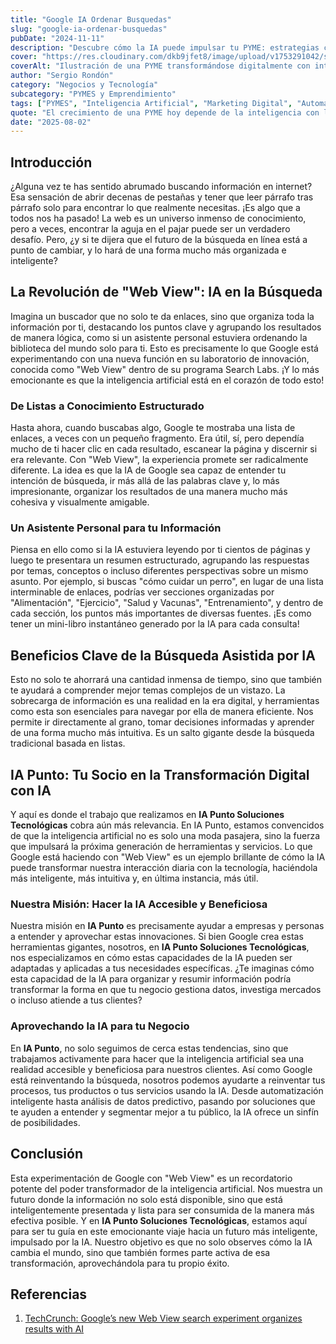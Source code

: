 ```yaml
---
title: "Google IA Ordenar Busquedas"
slug: "google-ia-ordenar-busquedas"
pubDate: "2024-11-11"
description: "Descubre cómo la IA puede impulsar tu PYME: estrategias concretas de marketing, automatización y datos para aumentar ventas."
cover: "https://res.cloudinary.com/dkb9jfet8/image/upload/v1753291042/small-business_kk56r6.jpg"
coverAlt: "Ilustración de una PYME transformándose digitalmente con inteligencia artificial."
author: "Sergio Rondón"
category: "Negocios y Tecnología"
subcategory: "PYMES y Emprendimiento"
tags: ["PYMES", "Inteligencia Artificial", "Marketing Digital", "Automatización", "Ventas"]
quote: "El crecimiento de una PYME hoy depende de la inteligencia con la que se aplican datos, IA y estrategia. — Sergio Rondón"
date: "2025-08-02"
---
```




<h2 id="introduccion">Introducción</h2>

¿Alguna vez te has sentido abrumado buscando información en internet? Esa sensación de abrir decenas de pestañas y tener que leer párrafo tras párrafo solo para encontrar lo que realmente necesitas. ¡Es algo que a todos nos ha pasado! La web es un universo inmenso de conocimiento, pero a veces, encontrar la aguja en el pajar puede ser un verdadero desafío. Pero, ¿y si te dijera que el futuro de la búsqueda en línea está a punto de cambiar, y lo hará de una forma mucho más organizada e inteligente?

<h2 id="la-revolucion-de-web-view-ia-en-la-busqueda">La Revolución de "Web View": IA en la Búsqueda</h2>

Imagina un buscador que no solo te da enlaces, sino que organiza toda la información por ti, destacando los puntos clave y agrupando los resultados de manera lógica, como si un asistente personal estuviera ordenando la biblioteca del mundo solo para ti. Esto es precisamente lo que Google está experimentando con una nueva función en su laboratorio de innovación, conocida como "Web View" dentro de su programa Search Labs. ¡Y lo más emocionante es que la inteligencia artificial está en el corazón de todo esto!

<h3 id="de-listas-a-conocimiento-estructurado">De Listas a Conocimiento Estructurado</h3>

Hasta ahora, cuando buscabas algo, Google te mostraba una lista de enlaces, a veces con un pequeño fragmento. Era útil, sí, pero dependía mucho de ti hacer clic en cada resultado, escanear la página y discernir si era relevante. Con "Web View", la experiencia promete ser radicalmente diferente. La idea es que la IA de Google sea capaz de entender tu intención de búsqueda, ir más allá de las palabras clave y, lo más impresionante, organizar los resultados de una manera mucho más cohesiva y visualmente amigable.

<h3 id="un-asistente-personal-para-tu-informacion">Un Asistente Personal para tu Información</h3>

Piensa en ello como si la IA estuviera leyendo por ti cientos de páginas y luego te presentara un resumen estructurado, agrupando las respuestas por temas, conceptos o incluso diferentes perspectivas sobre un mismo asunto. Por ejemplo, si buscas "cómo cuidar un perro", en lugar de una lista interminable de enlaces, podrías ver secciones organizadas por "Alimentación", "Ejercicio", "Salud y Vacunas", "Entrenamiento", y dentro de cada sección, los puntos más importantes de diversas fuentes. ¡Es como tener un mini-libro instantáneo generado por la IA para cada consulta!

<h2 id="beneficios-clave-de-la-busqueda-asistida-por-ia">Beneficios Clave de la Búsqueda Asistida por IA</h2>

Esto no solo te ahorrará una cantidad inmensa de tiempo, sino que también te ayudará a comprender mejor temas complejos de un vistazo. La sobrecarga de información es una realidad en la era digital, y herramientas como esta son esenciales para navegar por ella de manera eficiente. Nos permite ir directamente al grano, tomar decisiones informadas y aprender de una forma mucho más intuitiva. Es un salto gigante desde la búsqueda tradicional basada en listas.

<h2 id="ia-punto-tu-socio-en-la-transformacion-digital-con-ia">IA Punto: Tu Socio en la Transformación Digital con IA</h2>

Y aquí es donde el trabajo que realizamos en <strong>IA Punto Soluciones Tecnológicas</strong> cobra aún más relevancia. En IA Punto, estamos convencidos de que la inteligencia artificial no es solo una moda pasajera, sino la fuerza que impulsará la próxima generación de herramientas y servicios. Lo que Google está haciendo con "Web View" es un ejemplo brillante de cómo la IA puede transformar nuestra interacción diaria con la tecnología, haciéndola más inteligente, más intuitiva y, en última instancia, más útil.

<h3 id="nuestra-mision-hacer-la-ia-accesible-y-beneficiosa">Nuestra Misión: Hacer la IA Accesible y Beneficiosa</h3>

Nuestra misión en <strong>IA Punto</strong> es precisamente ayudar a empresas y personas a entender y aprovechar estas innovaciones. Si bien Google crea estas herramientas gigantes, nosotros, en <strong>IA Punto Soluciones Tecnológicas</strong>, nos especializamos en cómo estas capacidades de la IA pueden ser adaptadas y aplicadas a tus necesidades específicas. ¿Te imaginas cómo esta capacidad de la IA para organizar y resumir información podría transformar la forma en que tu negocio gestiona datos, investiga mercados o incluso atiende a tus clientes?

<h3 id="aprovechando-la-ia-para-tu-negocio">Aprovechando la IA para tu Negocio</h3>

En <strong>IA Punto</strong>, no solo seguimos de cerca estas tendencias, sino que trabajamos activamente para hacer que la inteligencia artificial sea una realidad accesible y beneficiosa para nuestros clientes. Así como Google está reinventando la búsqueda, nosotros podemos ayudarte a reinventar tus procesos, tus productos o tus servicios usando la IA. Desde automatización inteligente hasta análisis de datos predictivo, pasando por soluciones que te ayuden a entender y segmentar mejor a tu público, la IA ofrece un sinfín de posibilidades.

<h2 id="conclusion">Conclusión</h2>

Esta experimentación de Google con "Web View" es un recordatorio potente del poder transformador de la inteligencia artificial. Nos muestra un futuro donde la información no solo está disponible, sino que está inteligentemente presentada y lista para ser consumida de la manera más efectiva posible. Y en <strong>IA Punto Soluciones Tecnológicas</strong>, estamos aquí para ser tu guía en este emocionante viaje hacia un futuro más inteligente, impulsado por la IA. Nuestro objetivo es que no solo observes cómo la IA cambia el mundo, sino que también formes parte activa de esa transformación, aprovechándola para tu propio éxito.

<h2 id="referencias">Referencias</h2>

1.  <a href="https://techcrunch.com/2025/07/24/googles-new-web-view-search-experiment-organizes-results-with-ai/" target="_blank" rel="noopener noreferrer">TechCrunch: Google’s new Web View search experiment organizes results with AI</a>

